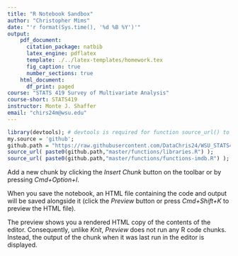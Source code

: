 ```yaml
---
title: "R Notebook Sandbox"
author: "Christopher Mims"
date: "'r format(Sys.time(), '%d %B %Y')'"
output:
    pdf_document:
      citation_package: natbib
      latex_engine: pdflatex
      template: ./../latex-templates/homework.tex
      fig_caption: true
      number_sections: true
    html_document:
      df_print: paged
course: "STATS 419 Survey of Multivariate Analysis"
course-short: STATS419
instructor: Monte J. Shaffer
email: "chirs24m@wsu.edu"
---
```



```r
library(devtools); # devtools is required for function source_url() to work
my.source = 'github';
github.path = "https://raw.githubusercontent.com/DataChris24/WSU_STATS419_FALL2020/";
source_url( paste0(github.path,"master/functions/libraries.R") );
source_url( paste0(github.path,"master/functions/functions-imdb.R") );
```

Add a new chunk by clicking the *Insert Chunk* button on the toolbar or by pressing *Cmd+Option+I*.

When you save the notebook, an HTML file containing the code and output will be saved alongside it (click the *Preview* button or press *Cmd+Shift+K* to preview the HTML file). 

The preview shows you a rendered HTML copy of the contents of the editor. Consequently, unlike *Knit*, *Preview* does not run any R code chunks. Instead, the output of the chunk when it was last run in the editor is displayed.

